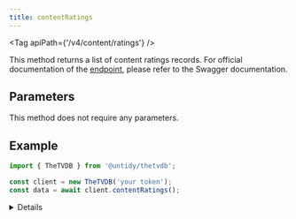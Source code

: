 ```yaml
---
title: contentRatings
---
```



<Tag apiPath={'/v4/content/ratings'} />

This method returns a list of content ratings records. For official documentation of the
[endpoint](https://thetvdb.github.io/v4-api/#/Content%20Ratings/getAllContentRatings), please refer to the Swagger
documentation.

## Parameters

This method does not require any parameters.

## Example

```js {4}
import { TheTVDB } from '@untidy/thetvdb';

const client = new TheTVDB('your token');
const data = await client.contentRatings();
```

<Details>

```js
{
  status: 'success',
  data: [
    {
      id: 1,
      name: 'ATP',
      country: 'arg',
      description: 'Suitable for all audiences',
      contentType: 'episode',
      order: 0,
      fullname: 'ATP',
    },
    // ...
  ],
};
```

</Details>
